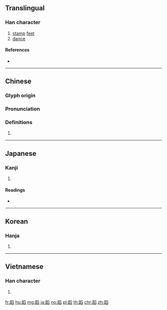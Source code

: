 {{character info/new}}
==Translingual==

===Han character===
{{Han char|rn=157|rad=足|as=10|sn=17|four=62177|canj=RMBHX|ids=⿰足舀}}

# [[stamp]] [[feet]]
# [[dance]]

====References====
* {{Han ref|kx=1231.030|dkj=37744|dj=1703.030|hdz=63729.070|uh=8E48|ud=36424|bh=C1D0|bd=49616}}

----

==Chinese==
{{zh-forms}}

===Glyph origin===
{{Han etym}}

===Pronunciation===
{{zh-pron
|m=蹈
|c=dou6,tou1
|h=pfs=
|md=
|mn=
|w=
|mc=y
|oc=y
|cat=
}}

===Definitions===
{{zh-hanzi}}

# {{rfdef|lang=zh}}

----

==Japanese==

===Kanji===
{{ja-kanji|grade=|rs=足10}}

# {{defn|lang=ja|sort=足10}}

====Readings====
* {{ja-readings|on=[[とう]] (tō), [[どう]] (dō)|kun=[[ふむ]] (fumu)|nanori=}}

----

==Korean==

===Hanja===
{{ko-hanja|hangeul=도|eumhun=|rv=do|mr=to|y=to}}

# {{defn|lang=ko|sort=足10}}

----

==Vietnamese==

===Han character===
{{vi-hantu|[[đạo]], [[dạo]]|rs=足10}}

# {{defn|lang=vi|sort=足10}}

[[fr:蹈]]
[[hu:蹈]]
[[mg:蹈]]
[[ja:蹈]]
[[no:蹈]]
[[pl:蹈]]
[[th:蹈]]
[[chr:蹈]]
[[zh:蹈]]